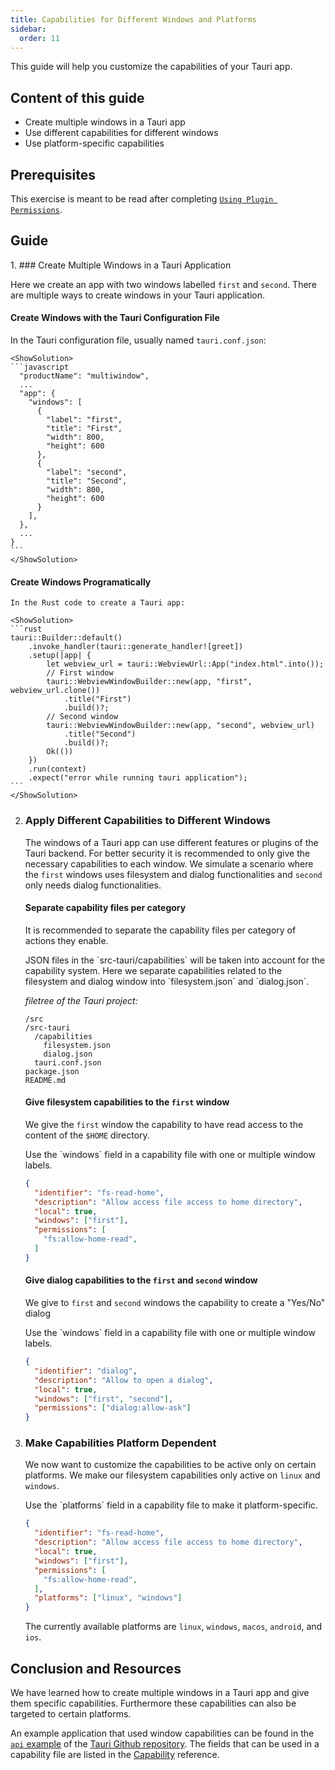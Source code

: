 ```yaml
---
title: Capabilities for Different Windows and Platforms
sidebar:
  order: 11
---
```



This guide will help you customize the capabilities of your Tauri app.

## Content of this guide

- Create multiple windows in a Tauri app
- Use different capabilities for different windows
- Use platform-specific capabilities

## Prerequisites

This exercise is meant to be read after completing [`Using Plugin Permissions`](/learn/security/using-plugin-permissions/).

## Guide

<Steps>
1. ### Create Multiple Windows in a Tauri Application

   Here we create an app with two windows labelled `first` and `second`.
   There are multiple ways to create windows in your Tauri application.

   #### Create Windows with the Tauri Configuration File

   In the Tauri configuration file, usually named `tauri.conf.json`:

    <ShowSolution>
    ```javascript
      "productName": "multiwindow",
      ...
      "app": {
        "windows": [
          {
            "label": "first",
            "title": "First",
            "width": 800,
            "height": 600
          },
          {
            "label": "second",
            "title": "Second",
            "width": 800,
            "height": 600
          }
        ],
      },
      ...
    }
    ```
    </ShowSolution>

   #### Create Windows Programatically

    In the Rust code to create a Tauri app:

    <ShowSolution>
    ```rust
    tauri::Builder::default()
        .invoke_handler(tauri::generate_handler![greet])
        .setup(|app| {
            let webview_url = tauri::WebviewUrl::App("index.html".into());
            // First window
            tauri::WebviewWindowBuilder::new(app, "first", webview_url.clone())
                .title("First")
                .build()?;
            // Second window
            tauri::WebviewWindowBuilder::new(app, "second", webview_url)
                .title("Second")
                .build()?;
            Ok(())
        })
        .run(context)
        .expect("error while running tauri application");
    ```
    </ShowSolution>

2. ### Apply Different Capabilities to Different Windows

    The windows of a Tauri app can use different features or plugins of the Tauri backend.
    For better security it is recommended to only give the necessary capabilities to each window.
    We simulate a scenario where the `first` windows uses filesystem and dialog functionalities and `second`
    only needs dialog functionalities.

    #### Separate capability files per category

    It is recommended to separate the capability files per category of actions they enable.

    <ShowSolution>
    JSON files in the `src-tauri/capabilities` will be taken into account for the capability system.
    Here we separate capabilities related to the filesystem and dialog window into `filesystem.json`
    and `dialog.json`.

    *filetree of the Tauri project:*
    ```
    /src
    /src-tauri
      /capabilities
        filesystem.json
        dialog.json
      tauri.conf.json
    package.json
    README.md
    ```
    </ShowSolution>

    #### Give filesystem capabilities to the `first` window

    We give the `first` window the capability to have read access to the content of the `$HOME` directory.

    <ShowSolution>
    Use the `windows` field in a capability file with one or multiple window labels.

    ```json title="filesystem.json"
    {
      "identifier": "fs-read-home",
      "description": "Allow access file access to home directory",
      "local": true,
      "windows": ["first"],
      "permissions": [
        "fs:allow-home-read",
      ]
    }
    ```
    </ShowSolution>

    #### Give dialog capabilities to the `first` and `second` window

    We give to `first` and `second` windows the capability to create a "Yes/No" dialog

    <ShowSolution>
    Use the `windows` field in a capability file with one or multiple window labels.

    ```json title="dialog.json"
    {
      "identifier": "dialog",
      "description": "Allow to open a dialog",
      "local": true,
      "windows": ["first", "second"],
      "permissions": ["dialog:allow-ask"]
    }
    ```

    </ShowSolution>


3. ### Make Capabilities Platform Dependent

    We now want to customize the capabilities to be active only on certain platforms.
    We make our filesystem capabilities only active on `linux` and `windows`.

    <ShowSolution>
    Use the `platforms` field in a capability file to make it platform-specific.

    ```json title="filesystem.json"
    {
      "identifier": "fs-read-home",
      "description": "Allow access file access to home directory",
      "local": true,
      "windows": ["first"],
      "permissions": [
        "fs:allow-home-read",
      ],
      "platforms": ["linux", "windows"]
    }
    ```

    The currently available platforms are `linux`, `windows`, `macos`, `android`, and `ios`.
    </ShowSolution>

</Steps>

## Conclusion and Resources

We have learned how to create multiple windows in a Tauri app and give them specific capabilities. Furthermore these capabilities can also be targeted to certain platforms.

An example application that used window capabilities can be found in the [`api` example](https://github.com/tauri-apps/tauri/tree/dev/examples/api) of the [Tauri Github repository](https://github.com/tauri-apps/tauri).
The fields that can be used in a capability file are listed in the [Capability](/reference/acl/capability/) reference.
